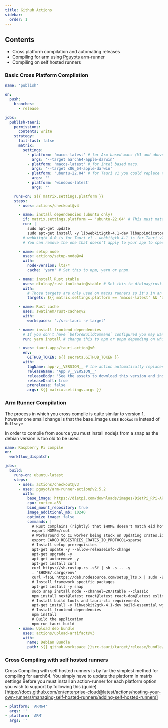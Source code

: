 ```yaml
---
title: Github Actions
sidebar:
  order: 1
---
```

## Contents
- Cross platform compilation and automating releases
- Compiling for arm using [Pguyots](https://github.com/pguyot) arm-runner
- Compiling on self hosted runners

### Basic Cross Platform Compilation

```yaml
name: 'publish'

on:
  push:
    branches:
      - release

jobs:
  publish-tauri:
    permissions:
      contents: write
    strategy:
      fail-fast: false
      matrix:
        settings:
          - platform: 'macos-latest' # for Arm based macs (M1 and above).
            args: '--target aarch64-apple-darwin'
          - platform: 'macos-latest' # for Intel based macs.
            args: '--target x86_64-apple-darwin'
          - platform: 'ubuntu-22.04' # for Tauri v1 you could replace this with ubuntu-20.04.
            args: ''
          - platform: 'windows-latest'
            args: ''

    runs-on: ${{ matrix.settings.platform }}
    steps:
      - uses: actions/checkout@v4

      - name: install dependencies (ubuntu only)
        if: matrix.settings.platform == 'ubuntu-22.04' # This must match the platform value defined above.
        run: |
          sudo apt-get update
          sudo apt-get install -y libwebkit2gtk-4.1-dev libappindicator3-dev librsvg2-dev patchelf
        # webkitgtk 4.0 is for Tauri v1 - webkitgtk 4.1 is for Tauri v2.
        # You can remove the one that doesn't apply to your app to speed up the workflow a bit.

      - name: setup node
        uses: actions/setup-node@v4
        with:
          node-version: lts/*
          cache: 'yarn' # Set this to npm, yarn or pnpm.

      - name: install Rust stable
        uses: dtolnay/rust-toolchain@stable # Set this to dtolnay/rust-toolchain@nightly
        with:
          # Those targets are only used on macos runners so it's in an `if` to slightly speed up windows and linux builds.
          targets: ${{ matrix.settings.platform == 'macos-latest' && 'aarch64-apple-darwin,x86_64-apple-darwin' || '' }}

      - name: Rust cache
        uses: swatinem/rust-cache@v2
        with:
          workspaces: './src-tauri -> target'

      - name: install frontend dependencies
        # If you don't have `beforeBuildCommand` configured you may want to build your frontend here too.
        run: yarn install # change this to npm or pnpm depending on which one you use.

      - uses: tauri-apps/tauri-action@v0
        env:
          GITHUB_TOKEN: ${{ secrets.GITHUB_TOKEN }}
        with:
          tagName: app-v__VERSION__ # the action automatically replaces \_\_VERSION\_\_ with the app version.
          releaseName: 'App v__VERSION__'
          releaseBody: 'See the assets to download this version and install.'
          releaseDraft: true
          prerelease: false
          args: ${{ matrix.settings.args }}
```

### Arm Runner Compilation
The process in which you cross compile is quite similar to version 1, however one small change is
that the base_image uses `Bookworm` instead of `Bullseye`

In order to compile from source you must install nodejs from a snap as the debian version is too old to be used.
```yaml
name: Raspberry Pi compile
on:
  workflow_dispatch:

jobs:
  build:
    runs-on: ubuntu-latest
    steps:
      - uses: actions/checkout@v3
      - uses: pguyot/arm-runner-action@v2.5.2
        with:
          base_image: https://dietpi.com/downloads/images/DietPi_RPi-ARMv8-Bookworm.img.xz
          cpu: cortex-a53
          bind_mount_repository: true
          image_additional_mb: 10240
          optimize_image: false
          commands: |
            # Rust complains (rightly) that $HOME doesn't match eid home
            export HOME=/root
            # Workaround to CI worker being stuck on Updating crates.io index
            export CARGO_REGISTRIES_CRATES_IO_PROTOCOL=sparse
            # Install setup prerequisites
            apt-get update -y --allow-releaseinfo-change
            apt-get upgrade -y
            apt-get autoremove -y
            apt-get install curl
            curl https://sh.rustup.rs -sSf | sh -s -- -y
            . "$HOME/.cargo/env"
            curl -fsSL https://deb.nodesource.com/setup_lts.x | sudo -E bash
            # Install framework specific packages
            apt-get install -y snap
            sudo snap install node --channel=20/stable --classic
            npm install next@latest react@latest react-dom@latest eslint-config-next@latest
            # Install build tools and tauri-cli requirements
            apt-get install -y libwebkit2gtk-4.1-dev build-essential wget libssl-dev libgtk-3-dev libayatana-appindicator3-dev librsvg2-dev
            # Install frontend dependencies
            npm install
            # Build the application
            npm run tauri build
      - name: Upload deb bundle
        uses: actions/upload-artifact@v3
        with:
          name: Debian Bundle
          path: ${{ github.workspace }}src-tauri/target/release/bundle/deb/tauri_1.4_arm64.deb
```
### Cross Compiling with self hosted runners
Cross Compiling with self hosted runners is by far the simplest method for compiling for aarch64. You simply have to update the platform in matrix settings
Before you must install an action-runner for each platform option you wish to support by following this (guide)[https://docs.github.com/en/enterprise-cloud@latest/actions/hosting-your-own-runners/managing-self-hosted-runners/adding-self-hosted-runners]

```yaml
- platform: 'ARM64'
  args: ''
- platform: 'ARM'
  args: ''
```

